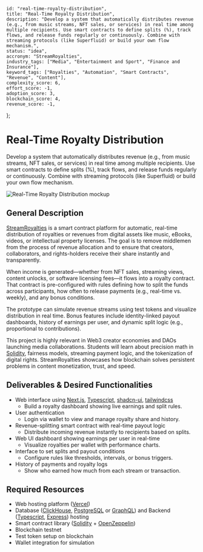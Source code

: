     id: "real-time-royalty-distribution",
    title: "Real-Time Royalty Distribution",
    description: "Develop a system that automatically distributes revenue (e.g., from music streams, NFT sales, or services) in real time among multiple recipients. Use smart contracts to define splits (%), track flows, and release funds regularly or continuously. Combine with streaming protocols (like Superfluid) or build your own flow mechanism.",
    status: "idea",
    accronym: "StreamRoyalties",
    industry_tags: ["Media", "Entertainment and Sport", "Finance and Insurance"],
    keyword_tags: ["Royalties", "Automation", "Smart Contracts", "Revenue", "Content"],
    complexity_score: 6,
    effort_score: -1,
    adoption_score: 3,
    blockchain_score: 4,
    revenue_score: -1,
};

# Real-Time Royalty Distribution

Develop a system that automatically distributes revenue (e.g., from music streams, NFT sales, or services) in real time among multiple recipients. Use smart contracts to define splits (%), track flows, and release funds regularly or continuously. Combine with streaming protocols (like Superfluid) or build your own flow mechanism.

![Real-Time Royalty Distribution mockup](/images/project/real-time-royalty-distribution.jpg)

## General Description

[StreamRoyalties](https://streamroyalties.monark.io) is a smart contract platform for automatic, real-time distribution of royalties or revenues from digital assets like music, eBooks, videos, or intellectual property licenses. The goal is to remove middlemen from the process of revenue allocation and to ensure that creators, collaborators, and rights-holders receive their share instantly and transparently.

When income is generated—whether from NFT sales, streaming views, content unlocks, or software licensing fees—it flows into a royalty contract. That contract is pre-configured with rules defining how to split the funds across participants, how often to release payments (e.g., real-time vs. weekly), and any bonus conditions.

The prototype can simulate revenue streams using test tokens and visualize distribution in real time. Bonus features include identity-linked payout dashboards, history of earnings per user, and dynamic split logic (e.g., proportional to contributions).

This project is highly relevant in Web3 creator economies and DAOs launching media collaborations. Students will learn about precision math in [Solidity](https://soliditylang.org/), fairness models, streaming payment logic, and the tokenization of digital rights. StreamRoyalties showcases how blockchain solves persistent problems in content monetization, trust, and speed.

## Deliverables & Desired Functionalities

- Web interface using [Next.js](https://nextjs.org/), [Typescript](https://www.typescriptlang.org/), [shadcn-ui](https://ui.shadcn.com/), [tailwindcss](https://tailwindcss.com/)
    - Build a royalty dashboard showing live earnings and split rules.
- User authentication 
    - Login via wallet to view and manage royalty share and history.
- Revenue-splitting smart contract with real-time payout logic
    - Distribute incoming revenue instantly to recipients based on splits.
- Web UI dashboard showing earnings per user in real-time
    - Visualize royalties per wallet with performance charts.
- Interface to set splits and payout conditions
    - Configure rules like thresholds, intervals, or bonus triggers.
- History of payments and royalty logs
    - Show who earned how much from each stream or transaction.

## Required Resources

- Web hosting platform ([Vercel](https://www.vercel.com/))
- Database ([ClickHouse](https://clickhouse.com/), [PostgreSQL](https://www.postgresql.org/) or [GraphQL](https://graphql.org/)) and Backend ([Typescript](https://www.typescriptlang.org/), [Express](https://expressjs.com/)) hosting
- Smart contract library ([Solidity](https://soliditylang.org/) + [OpenZeppelin](https://www.openzeppelin.com/))
- Blockchain testnet
- Test token setup on blockchain
- Wallet integration for simulation
